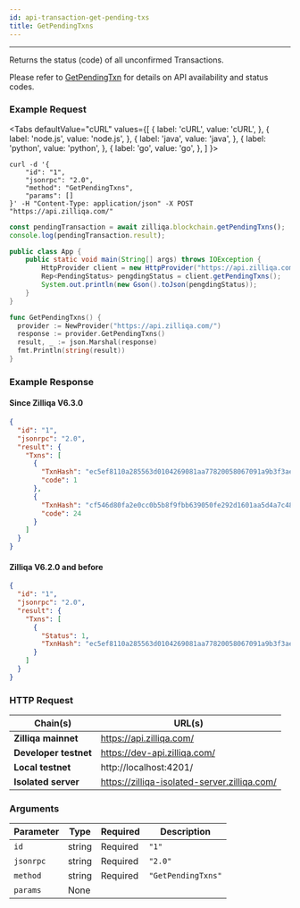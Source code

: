 ```yaml
---
id: api-transaction-get-pending-txs
title: GetPendingTxns
---
```


---
Returns the status (code) of all unconfirmed Transactions.

Please refer to [GetPendingTxn](api-transaction-get-pending-tx#api-availability) for details on API availability and status codes.

### Example Request



<Tabs
  defaultValue="cURL"
  values={[
    { label: 'cURL', value: 'cURL', },
    { label: 'node.js', value: 'node.js', },
    { label: 'java', value: 'java', },
    { label: 'python', value: 'python', },
    { label: 'go', value: 'go', },
  ]
}>

<TabItem value="cURL">

```shell
curl -d '{
    "id": "1",
    "jsonrpc": "2.0",
    "method": "GetPendingTxns",
    "params": []
}' -H "Content-Type: application/json" -X POST "https://api.zilliqa.com/"
```
</TabItem>
<TabItem value="node.js">

```js
const pendingTransaction = await zilliqa.blockchain.getPendingTxns();
console.log(pendingTransaction.result);
```
</TabItem>
<TabItem value="java">

```java
public class App {
    public static void main(String[] args) throws IOException {
        HttpProvider client = new HttpProvider("https://api.zilliqa.com");
        Rep<PendingStatus> pengdingStatus = client.getPendingTxns();
        System.out.println(new Gson().toJson(pengdingStatus));
    }
}
```
</TabItem>

<TabItem value="go">

```go
func GetPendingTxns() {
  provider := NewProvider("https://api.zilliqa.com/")
  response := provider.GetPendingTxns()
  result, _ := json.Marshal(response)
  fmt.Println(string(result))
}
```
</TabItem>
</Tabs>

### Example Response


#### Since Zilliqa V6.3.0

```json
{
  "id": "1",
  "jsonrpc": "2.0",
  "result": {
    "Txns": [
      {
        "TxnHash": "ec5ef8110a285563d0104269081aa77820058067091a9b3f3ae70f38b94abda3",
        "code": 1
      },
      {
        "TxnHash": "cf546d80fa2e0cc0b5b8f9fbb639050fe292d1601aa5d4a7c48106c624311bf9",
        "code": 24
      }
    ]
  }
}
```

#### Zilliqa V6.2.0 and before

```json
{
  "id": "1",
  "jsonrpc": "2.0",
  "result": {
    "Txns": [
      {
        "Status": 1,
        "TxnHash": "ec5ef8110a285563d0104269081aa77820058067091a9b3f3ae70f38b94abda3",
      }
    ]
  }
}
```

### HTTP Request

| Chain(s)              | URL(s)                       |
| --------------------- | ---------------------------- |
| **Zilliqa mainnet**   | https://api.zilliqa.com/     |
| **Developer testnet** | https://dev-api.zilliqa.com/ |
| **Local testnet**     | http://localhost:4201/       |
| **Isolated server**   | https://zilliqa-isolated-server.zilliqa.com/ |

### Arguments

| Parameter | Type   | Required | Description        |
| --------- | ------ | -------- | ------------------ |
| `id`      | string | Required | `"1"`              |
| `jsonrpc` | string | Required | `"2.0"`            |
| `method`  | string | Required | `"GetPendingTxns"` |
| `params`  | None   |          |                    |